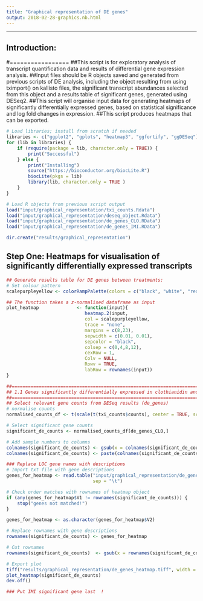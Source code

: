 ```yaml
--- 
title: "Graphical representation of DE genes"
output: 2018-02-28-graphics.nb.html
--- 
```

---

## Introduction:
#=================
##This script is for exploratory analysis of transcript quantification data and results of differential gene expression analysis.
##Input files should be R objects saved and generated from previous scripts of DE analysis, including the object resulting from using tximport() on kallisto files, the significant transcript abundances selected from this object and a results table of significant genes, generated using DESeq2. 
##This script will organise input data for generating heatmaps of significantly differentially expressed genes, based on statistical significance and log fold changes in expression.
##This script produces heatmaps that can be exported. 

```r
# Load libraries; install from scratch if needed
libraries <- c("ggplot2", "gplots", "heatmap3", "ggfortify", "ggDESeq")
for (lib in libraries) {
    if (require(package = lib, character.only = TRUE)) {
        print("Successful")
    } else {
        print("Installing")
        source("https://bioconductor.org/biocLite.R")
        biocLite(pkgs = lib)
        library(lib, character.only = TRUE )
    }
}

# Load R objects from previous script output
load("input/graphical_representation/txi_counts.Rdata")
load("input/graphical_representation/deseq_object.Rdata")
load("input/graphical_representation/de_genes_CLO.RData")
load("input/graphical_representation/de_genes_IMI.RData")

dir.create("results/graphical_representation")

```


## Step One: Heatmaps for visualisation of significantly differentially expressed transcripts
```r
## Generate results table for DE genes between treatments:
# Set colour pattern
scalepurpleyellow <- colorRampPalette(colors = c("black", "white", "red"))(700)

## The function takes a z-normalised dataframe as input
plot_heatmap              <- function(input){
                             heatmap.2(input, 
                             col = scalepurpleyellow, 
                             trace = "none",
                             margins = c(8,23), 
                             sepwidth = c(0.01, 0.01), 
                             sepcolor = "black", 
                             colsep = c(0,4,8,12),
                             cexRow = 1,
                             Colv = NULL,
                             Rowv = TRUE,
                             labRow = rownames(input))
}

##==================================================================================================================
## 1.1 Genes significantly differentially expressed in clothianidin and imidacloprid group
##==================================================================================================================
## Select relevant gene counts from DESeq results (de_genes)
# normalise counts 
normalised_counts_df <- t(scale(t(txi_counts$counts), center = TRUE, scale = TRUE))

# Select significant gene counts
significant_de_counts <- normalised_counts_df[de_genes_CLO,]

# Add sample numbers to columns 
colnames(significant_de_counts) <- gsub(x = colnames(significant_de_counts), pattern = "-C.*", replacement = "")
colnames(significant_de_counts) <- paste(colnames(significant_de_counts),+rep(1:4,2))

### Replace LOC gene names with descriptions
# Import txt file with gene descriptions
genes_for_heatmap <- read.table("input/graphical_representation/de_genes_description.txt", header = FALSE,
                                sep = "\t")

# Check order matches with rownames of heatmap object 
if (any(genes_for_heatmap$V1 != rownames(significant_de_counts))) {
    stop("genes not matched!") 
}

genes_for_heatmap <- as.character(genes_for_heatmap$V2)

# Replace rownames with gene descriptions
rownames(significant_de_counts) <- genes_for_heatmap

# Cut rownames
rownames(significant_de_counts)  <- gsub(x = rownames(significant_de_counts), pattern = "[,[].+", replacement = "")

# Export plot 
tiff("results/graphical_representation/de_genes_heatmap.tiff", width = 10, height = 7, units = 'in', res = 200)
plot_heatmap(significant_de_counts)
dev.off()

### Put IMI significant gene last  !
```









